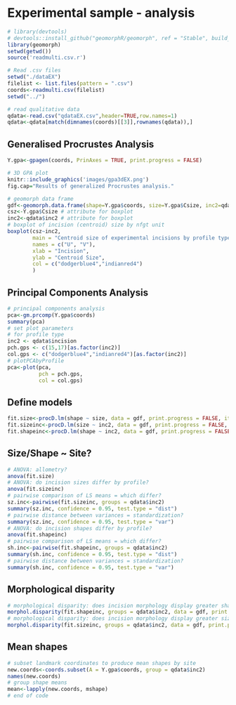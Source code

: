 # Experimental sample - analysis

```r
# library(devtools)
# devtools::install_github("geomorphR/geomorph", ref = "Stable", build_vignettes = TRUE)
library(geomorph)
setwd(getwd())
source('readmulti.csv.r')

# Read .csv files
setwd("./dataEX")
filelist <- list.files(pattern = ".csv")
coords<-readmulti.csv(filelist)
setwd("../")

# read qualitative data
qdata<-read.csv("qdataEX.csv",header=TRUE,row.names=1)
qdata<-qdata[match(dimnames(coords)[[3]],rownames(qdata)),]
```

## Generalised Procrustes Analysis

```r
Y.gpa<-gpagen(coords, PrinAxes = TRUE, print.progress = FALSE)

# 3D GPA plot
knitr::include_graphics('images/gpa3dEX.png')
fig.cap="Results of generalized Procrustes analysis."

# geomorph data frame
gdf<-geomorph.data.frame(shape=Y.gpa$coords, size=Y.gpa$Csize, inc2=qdata$inc2)
csz<-Y.gpa$Csize # attribute for boxplot
inc2<-qdata$inc2 # attribute for boxplot
# boxplot of incision (centroid) size by nfgt unit
boxplot(csz~inc2, 
        main = "Centroid size of experimental incisions by profile type",
        names = c("U", "V"),
        xlab = "Incision",
        ylab = "Centroid Size",
        col = c("dodgerblue4","indianred4")
        )
```

## Principal Components Analysis

```r
# principal components analysis
pca<-gm.prcomp(Y.gpa$coords)
summary(pca)
# set plot parameters
# for profile type
inc2 <- qdata$incision
pch.gps <- c(15,17)[as.factor(inc2)]
col.gps <- c("dodgerblue4","indianred4")[as.factor(inc2)]
# plotPCAbyProfile
pca<-plot(pca,
          pch = pch.gps,
          col = col.gps)
```

## Define models

```r
fit.size<-procD.lm(shape ~ size, data = gdf, print.progress = FALSE, iter = 9999)
fit.sizeinc<-procD.lm(size ~ inc2, data = gdf, print.progress = FALSE, iter = 9999)
fit.shapeinc<-procD.lm(shape ~ inc2, data = gdf, print.progress = FALSE, iter = 9999)
```

## Size/Shape ~ Site?

```r
# ANOVA: allometry?
anova(fit.size)
# ANOVA: do incision sizes differ by profile?
anova(fit.sizeinc)
# pairwise comparison of LS means = which differ?
sz.inc<-pairwise(fit.sizeinc, groups = qdata$inc2)
summary(sz.inc, confidence = 0.95, test.type = "dist")
# pairwise distance between variances = standardization?
summary(sz.inc, confidence = 0.95, test.type = "var")
# ANOVA: do incision shapes differ by profile?
anova(fit.shapeinc)
# pairwise comparison of LS means = which differ?
sh.inc<-pairwise(fit.shapeinc, groups = qdata$inc2)
summary(sh.inc, confidence = 0.95, test.type = "dist")
# pairwise distance between variances = standardization?
summary(sh.inc, confidence = 0.95, test.type = "var")
```

## Morphological disparity

```r
# morphological disparity: does incision morphology display greater shape variation among individuals relative to incision profile shape?
morphol.disparity(fit.shapeinc, groups = qdata$inc2, data = gdf, print.progress = FALSE, iter = 9999)
# morphological disparity: does incision morphology display greater size variation among individuals relative to incision profile size?
morphol.disparity(fit.sizeinc, groups = qdata$inc2, data = gdf, print.progress = FALSE, iter = 9999)
```

## Mean shapes

```r
# subset landmark coordinates to produce mean shapes by site
new.coords<-coords.subset(A = Y.gpa$coords, group = qdata$inc2)
names(new.coords)
# group shape means
mean<-lapply(new.coords, mshape)
# end of code
```